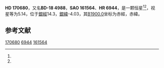 {{Starbox begin
| name = HD 170680
}}
{{Starbox observe
| epoch = [[J2000.0|J2000.0]]
| constell = {{星座名待查}}<ref name=SIMBAD>{{cite web
 | url=http://simbad.u-strasbg.fr/simbad/sim-id?Ident=HR+6944
 | title =Pulsating variable Star
 | publisher=Centre de Données astronomiques de Strasbourg
 | work=SIMBAD
 | accessdate=2012-07-13}}</ref><ref name=DATA>{{cite web
 | url=http://vizier.u-strasbg.fr/viz-bin/VizieR-5?-out.add=.&-source=5050&-corr=PK=HR&-out.max=9999&HR=6944
 | title=VizieR Detailed Page
 | accessdate=2012-07-13
 | archive-date=2016-03-05
 | archive-url=https://web.archive.org/web/20160305032013/http://vizier.u-strasbg.fr/viz-bin/VizieR-5?-out.add=.&-source=5050&-corr=PK=HR&-out.max=9999&HR=6944
 | dead-url=no
 }}</ref>
| 星官 = 
| ra = {{RA|18|31|26.3}}<ref name=SIMBAD /><ref name=DATA />
| dec = {{DEC|-18|24|10}}<ref name=SIMBAD /><ref name=DATA />
| appmag_v = 5.14<ref name=SIMBAD /><ref name=DATA />
}}
{{Starbox character
| class = A0Vp<ref name=SIMBAD /><ref name=DATA />
| b-v = 0<ref name=SIMBAD /><ref name=DATA />
| u-b = <ref name=SIMBAD /><ref name=DATA />
| r-i = <ref name=SIMBAD /><ref name=DATA />
| variable = 
}}
{{Starbox astrometry
| radial_v = 
| prop_mo_ra = -37
| parallax = 0.017
| p_error = 
}}
{{Starbox catalog
| names =BD-18 4988，[[SAO星表|SAO]] 161564，[[HD星表|HD]] 170680，[[HR星表|HR]] 6944}}
{{Starbox reference |Simbad=HR+6944}}
{{Starbox end}}

'''HD 170680'''，又名'''BD-18 4988'''，'''SAO 161564'''、'''HR 6944'''，是一颗恒星<ref name=SIMBAD /><ref name=DATA />，视星等为5.14，位于[[銀道座標系|銀經]]14.3，[[銀道座標系|銀緯]]-4.03，其[[B1900.0|B1900.0]]坐标为赤經{{RA|18|25|34.7}}，赤緯{{DEC|-18|-4.03|16}}。

== 参考文献 ==
{{reflist}}

{{star-stub}}

[[Category:HD和HDE天體|170680]]
[[Category:HR天體|6944]]
[[Category:SAO天體|161564]]